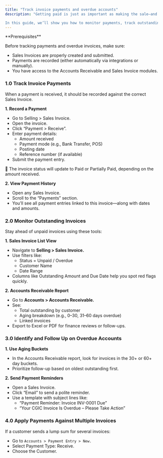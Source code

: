 ```yaml
---
title: "Track invoice payments and overdue accounts"
description: "Getting paid is just as important as making the sale—and at CGIC App we stay on top of invoice payments, follow up on overdue accounts, and keep our cash flow healthy.

In this guide, we’ll show you how to monitor payments, track outstanding invoices, and follow up on overdue accounts—all in just a few clicks."
---
```


<Info>
  **Prerequisites**

  Before tracking payments and overdue invoices, make sure:

  - Sales Invoices are properly created and submitted.
  - Payments are recorded (either automatically via integrations or manually).
  - You have access to the Accounts Receivable and Sales Invoice modules.
</Info>

### 1.0 Track Invoice Payments

When a payment is received, it should be recorded against the correct Sales Invoice.

**1. Record a Payment**

- Go to Selling \> Sales Invoice.
- Open the invoice.
- Click “Payment \> Receive”.
- Enter payment details:
  - Amount received
  - Payment mode (e.g., Bank Transfer, POS)
  - Posting date
  - Reference number (if available)
- Submit the payment entry.

<Note>
  🎉 The invoice status will update to Paid or Partially Paid, depending on the amount received.
</Note>

**2. View Payment History**

- Open any Sales Invoice.
- Scroll to the “Payments” section.
- You’ll see all payment entries linked to this invoice—along with dates and amounts.

### 2.0 Monitor Outstanding Invoices

Stay ahead of unpaid invoices using these tools:

**1. Sales Invoice List View**

- Navigate to **Selling \> Sales Invoice.**
- Use filters like:
  - Status = Unpaid / Overdue
  - Customer Name
  - Date Range
- Columns like Outstanding Amount and Due Date help you spot red flags quickly.

**2. Accounts Receivable Report**

- Go to **Accounts \> Accounts Receivable.**
- See:
  - Total outstanding by customer
  - Aging breakdown (e.g., 0–30, 31–60 days overdue)
  - Linked invoices
- Export to Excel or PDF for finance reviews or follow-ups.

### 3.0 Identify and Follow Up on Overdue Accounts

**1. Use Aging Buckets**

- In the Accounts Receivable report, look for invoices in the 30\+ or 60\+ day buckets.
- Prioritize follow-up based on oldest outstanding first.

**2. Send Payment Reminders**

- Open a Sales Invoice.
- Click “Email” to send a polite reminder.
- Use a template with subject lines like:
  - “Payment Reminder: Invoice INV-0001 Due”
  - “Your CGIC Invoice Is Overdue – Please Take Action”

### 4.0 Apply Payments Against Multiple Invoices

If a customer sends a lump sum for several invoices:

- Go to `Accounts > Payment Entry > New.`
- Select Payment Type: Receive.
- Choose the Customer.